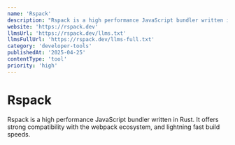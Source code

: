```yaml
---
name: 'Rspack'
description: "Rspack is a high performance JavaScript bundler written in Rust. It offers strong compatibility with the webpack ecosystem, and lightning fast build speeds."
website: 'https://rspack.dev'
llmsUrl: 'https://rspack.dev/llms.txt'
llmsFullUrl: 'https://rspack.dev/llms-full.txt'
category: 'developer-tools'
publishedAt: '2025-04-25'
contentType: 'tool'
priority: 'high'
---
```


# Rspack

Rspack is a high performance JavaScript bundler written in Rust. It offers strong compatibility with the webpack ecosystem, and lightning fast build speeds.
